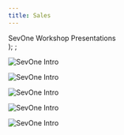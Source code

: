 ```yaml
---
title: Sales
---
```

  <span>
    SevOne Workshop Presentations <br />
  </span>
);
;

<Row>
<Column colMd={4} colLg={4} noGutterMdLeft>
<ArticleCard
  title="SevOne Overview"
  href="https://ibm.box.com/s/eavbp2ioo70pcyljp3md2fkbarkaj7q0"
  actionIcon="arrowRight"
>


![SevOne Intro](images/SlideCover.png)

</ArticleCard>
</Column>

<Column colMd={4} colLg={4} noGutterMdLeft>
<ArticleCard
  title="SevOne Themes and Roadmap"
  href="https://ibm.box.com/s/ukwejsx61coavupgglm9fpshfml8ng4d"
  actionIcon="arrowRight"
>


![SevOne Intro](images/SlideCover.png)

</ArticleCard>
</Column>
<Column colMd={4} colLg={4} noGutterMdLeft>
<ArticleCard
  title="SevOne Pricing and Packaging"
  href="https://ibm.box.com/s/cru7nx9ow15sje19qwfs1fgu66w24f31"
  actionIcon="arrowRight"
>


![SevOne Intro](images/SlideCover.png)


</ArticleCard>
</Column>


<Column colMd={4} colLg={4} noGutterMdLeft>
<ArticleCard
  title="SevOne Competitive Advantage"
  href="https://ibm.box.com/s/85incs6zyaob49mfdm4xdsqtjct7ziz8"
  actionIcon="arrowRight"
>


![SevOne Intro](images/SlideCover.png)


</ArticleCard>
</Column>

<Column colMd={4} colLg={4} noGutterMdLeft>
<ArticleCard
  title="SevOne Customer Success Stories"
  href="https://ibm.box.com/s/7cnp9pfqp280yi4e8ohrl9d9aa71pksb"
  actionIcon="arrowRight"
>


![SevOne Intro](images/SlideCover.png)


</ArticleCard>
</Column>
</Row>